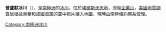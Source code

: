 {{coord|79|58|S|81|30|W|display=title}}

'''普盧默冰川'''（{{lang-en|Plummer Glacier}}），是[[南極洲|南極洲]]的[[冰川|冰川]]，位於[[埃爾斯沃思地|埃爾斯沃思地]]，流經[[企業山|企業山]]，[[美國地質調查局|美國地質調查局]]根據測量和該國海軍的空中照片繪入地圖，現時由[[南極條約體系|南極條約體系]]管理。

{{DEFAULTSORT:Plummer Glacier}}
[[Category:南極洲冰川|Category:南極洲冰川]]


{{EllsworthLand-geo-stub}}